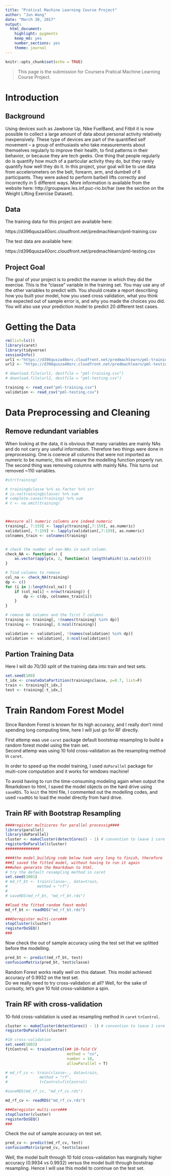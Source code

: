 ---
title: "Pratical Machine Learning Course Project"
author: "Jun Wang"
date: "March 30, 2017"
output: 
  html_document: 
    highlight: pygments
    keep_md: yes
    number_sections: yes
    theme: journal
---

```{r setup, include=FALSE}
knitr::opts_chunk$set(echo = TRUE)
```
> This page is the submission for Coursera Pratical Machine Learning Course Project. 


# Introduction
## Background  

Using devices such as Jawbone Up, Nike FuelBand, and Fitbit it is now possible to collect a large amount of data about personal activity relatively inexpensively. These type of devices are part of the quantified self movement – a group of enthusiasts who take measurements about themselves regularly to improve their health, to find patterns in their behavior, or because they are tech geeks. One thing that people regularly do is quantify how much of a particular activity they do, but they rarely quantify how well they do it. In this project, your goal will be to use data from accelerometers on the belt, forearm, arm, and dumbell of 6 participants. They were asked to perform barbell lifts correctly and incorrectly in 5 different ways. More information is available from the website here: http://groupware.les.inf.puc-rio.br/har (see the section on the Weight Lifting Exercise Dataset).  

## Data  

The training data for this project are available here:  

https://d396qusza40orc.cloudfront.net/predmachlearn/pml-training.csv  

The test data are available here:  

https://d396qusza40orc.cloudfront.net/predmachlearn/pml-testing.csv  

## Project Goal

The goal of your project is to predict the manner in which they did the exercise. This is the "classe" variable in the training set. You may use any of the other variables to predict with. You should create a report describing how you built your model, how you used cross validation, what you think the expected out of sample error is, and why you made the choices you did. You will also use your prediction model to predict 20 different test cases.  


# Getting the Data  
```{r, message=FALSE, warning=FALSE}
rm(list=ls())
library(caret)
library(tidyverse)
sessionInfo()
url1 <-"https://d396qusza40orc.cloudfront.net/predmachlearn/pml-training.csv"
url2 <- "https://d396qusza40orc.cloudfront.net/predmachlearn/pml-testing.csv"

# download.file(url1, destfile = "pml-training.csv")
# download.file(url2, destfile = "pml-testing.csv")

training <- read_csv("pml-training.csv")
validation <- read_csv("pml-testing.csv")


```

# Data Preprocessing and Cleaning
## Remove redundant variables
When looking at the data, it is obvious that many variables are mainly NAs and do not carry any useful information. Therefore two things were done in preprocessing. One is coerece all columns that were not imported as numeric to be numeric, this will ensure the modelling function properly run. The second thing was removing columns with mainly NAs. This turns out removed ~110 variables. 

```{r, message=FALSE, warning=FALSE}
#str(training)

# training$classe %>% as.factor %>% str
# is.na(training$classe) %>% sum
# complete.cases(training) %>% sum
# t <- na.omit(training)



##ensure all numeric columns are indeed numeric
training[, 7:159] <- lapply(training[,7:159], as.numeric)
validation[, 7:159] <- lapply(validation[,7:159], as.numeric)
colnames_train <- colnames(training)


# check the number of non-NAs in each column.
check_NA <- function(x) {
    as.vector(apply(x, 2, function(x) length(which(!is.na(x)))))
}

# find columns to remove
col_na <- check_NA(training)
dp <- c()
for (i in 1:length(col_na)) {
    if (col_na[i] < nrow(training)) {
        dp <- c(dp, colnames_train[i])
    }
}

# remove NA columns and the first 7 columns
training <- training[, !(names(training) %in% dp)]
training <- training[, 8:ncol(training)]

validation <- validation[, !(names(validation) %in% dp)]
validation <- validation[, 8:ncol(validation)]


```

## Partion Training Data
Here I will do 70/30 split of the training data into train and test sets.

```{r}
set.seed(100)
t_idx <- createDataPartition(training$classe, p=0.7, list=F)
train <- training[t_idx,]
test <- training[-t_idx,]

```

# Train Random Forest Model 
Since Random Forest is known for its high accuracy, and I really don't mind spending long computing time, here I will just go for RF directly. 

First attemp was use `caret` package default bootstrap resampling to build a random forest model using the train set.   
Second attemp was using 10 fold cross-validation as the resampling method in `caret`.   

In order to speed up the model training, I used `doParallel` package for muiti-core computation and it works for windows machine!   

To avoid having to run the time-consuming modeling again when output the Rmarkdown to html, I saved the model objects on the hard drive using `saveRDS`. To `knit` the html file, I commented out the modelling codes, and used `readRDS` to load the model directly from hard drive.   

## Train RF with Bootstrap Resampling

```{r, message=FALSE, warning=FALSE}
####register multicores for parallel processig####
library(parallel)
library(doParallel)
cluster <- makeCluster(detectCores() - 1) # convention to leave 1 core for OS
registerDoParallel(cluster)
###############

####the model_building code below took very long to finish, therefore
###I saved the fitted model, without having to run it again
###when generate the Rmarkdown to html.
# try the default resampling method in caret 
set.seed(1001)
# md_rf_bt <- train(classe~., data=train,
#             method = "rf")
# 
# saveRDS(md_rf_bt, "md_rf_bt.rds")

##load the fitted random foest model
md_rf_bt <- readRDS("md_rf_bt.rds")

###Deregister multi-core###
stopCluster(cluster)
registerDoSEQ()
###
```


Now check the out of sample accuracy using the test set that we splitted before the modelling.  
```{r, message=FALSE, warning=FALSE}
pred_bt <- predict(md_rf_bt, test)
confusionMatrix(pred_bt, test$classe)
```

Random Forest works really well on this dataset. This model achieved accuracy of 0.9932 on the test set.   
Do we really need to try cross-validation at all?  Well, for the sake of curisoity, let's give 10 fold cross-validation a spin. 

## Train RF with cross-validation

10-fold cross-validation is used as resampling method in `caret` `trControl`.  

```{r, message=FALSE, warning=FALSE}
cluster <- makeCluster(detectCores() - 1) # convention to leave 1 core for OS
registerDoParallel(cluster)

#10 cross-validation
set.seed(1002)
fitControl <- trainControl(## 10-fold CV
                           method = "cv",
                           number = 10,
                           allowParallel = T)

# md_rf_cv <- train(classe~., data=train, 
#              method = "rf",
#              trControl=fitControl)

#saveRDS(md_rf_cv, "md_rf_cv.rds")

md_rf_cv <- readRDS("md_rf_cv.rds")

###Deregister multi-core###
stopCluster(cluster)
registerDoSEQ()
###
```
Check the out of sample accuracy on test set.

```{r, message=FALSE, warning=FALSE}

pred_cv <- predict(md_rf_cv, test)
confusionMatrix(pred_cv, test$classe)
```

Well, the model built through 10 fold cross-validation has marginally higher accuracy (0.9934 vs 0.9932) versus the model built through bootstrap resampling. Hence I will use this model to continue on the test set. 


